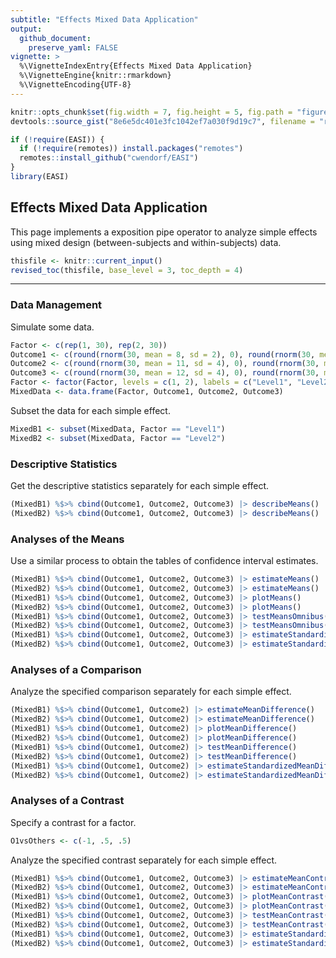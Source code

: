 ```yaml
---
subtitle: "Effects Mixed Data Application"
output:
  github_document:
    preserve_yaml: FALSE
vignette: >
  %\VignetteIndexEntry{Effects Mixed Data Application}
  %\VignetteEngine{knitr::rmarkdown}
  %\VignetteEncoding{UTF-8}
---
```


```r
knitr::opts_chunk$set(fig.width = 7, fig.height = 5, fig.path = "figures/", echo = TRUE, warning = FALSE, message = FALSE)
devtools::source_gist("8e6e5dc401e3fc1042ef7a030f9d19c7", filename = "revised_toc.R")
```

```r
if (!require(EASI)) {
  if (!require(remotes)) install.packages("remotes")
  remotes::install_github("cwendorf/EASI")
}
library(EASI)
```

## Effects Mixed Data Application

This page implements a exposition pipe operator to analyze simple effects using mixed design (between-subjects and within-subjects) data.

```r
thisfile <- knitr::current_input()
revised_toc(thisfile, base_level = 3, toc_depth = 4)
```

---

### Data Management

Simulate some data.
```r
Factor <- c(rep(1, 30), rep(2, 30))
Outcome1 <- c(round(rnorm(30, mean = 8, sd = 2), 0), round(rnorm(30, mean = 8, sd = 2), 0))
Outcome2 <- c(round(rnorm(30, mean = 11, sd = 4), 0), round(rnorm(30, mean = 8, sd = 3), 0))
Outcome3 <- c(round(rnorm(30, mean = 12, sd = 4), 0), round(rnorm(30, mean = 7, sd = 4), 0))
Factor <- factor(Factor, levels = c(1, 2), labels = c("Level1", "Level2"))
MixedData <- data.frame(Factor, Outcome1, Outcome2, Outcome3)
```
Subset the data for each simple effect.
```r
MixedB1 <- subset(MixedData, Factor == "Level1")
MixedB2 <- subset(MixedData, Factor == "Level2")
```

### Descriptive Statistics

Get the descriptive statistics separately for each simple effect.
```r
(MixedB1) %$>% cbind(Outcome1, Outcome2, Outcome3) |> describeMeans()
(MixedB2) %$>% cbind(Outcome1, Outcome2, Outcome3) |> describeMeans()
```

### Analyses of the Means

Use a similar process to obtain the tables of confidence interval estimates.
```r
(MixedB1) %$>% cbind(Outcome1, Outcome2, Outcome3) |> estimateMeans()
(MixedB2) %$>% cbind(Outcome1, Outcome2, Outcome3) |> estimateMeans()
(MixedB1) %$>% cbind(Outcome1, Outcome2, Outcome3) |> plotMeans()
(MixedB2) %$>% cbind(Outcome1, Outcome2, Outcome3) |> plotMeans()
(MixedB1) %$>% cbind(Outcome1, Outcome2, Outcome3) |> testMeansOmnibus()
(MixedB2) %$>% cbind(Outcome1, Outcome2, Outcome3) |> testMeansOmnibus()
(MixedB1) %$>% cbind(Outcome1, Outcome2, Outcome3) |> estimateStandardizedMeans()
(MixedB2) %$>% cbind(Outcome1, Outcome2, Outcome3) |> estimateStandardizedMeans()
```

### Analyses of a Comparison

Analyze the specified comparison separately for each simple effect.
```r
(MixedB1) %$>% cbind(Outcome1, Outcome2) |> estimateMeanDifference()
(MixedB2) %$>% cbind(Outcome1, Outcome2) |> estimateMeanDifference()
(MixedB1) %$>% cbind(Outcome1, Outcome2) |> plotMeanDifference()
(MixedB2) %$>% cbind(Outcome1, Outcome2) |> plotMeanDifference()
(MixedB1) %$>% cbind(Outcome1, Outcome2) |> testMeanDifference()
(MixedB2) %$>% cbind(Outcome1, Outcome2) |> testMeanDifference()
(MixedB1) %$>% cbind(Outcome1, Outcome2) |> estimateStandardizedMeanDifference()
(MixedB2) %$>% cbind(Outcome1, Outcome2) |> estimateStandardizedMeanDifference()
```

### Analyses of a Contrast

Specify a contrast for a factor.
```r
O1vsOthers <- c(-1, .5, .5)
```

Analyze the specified contrast separately for each simple effect.
```r
(MixedB1) %$>% cbind(Outcome1, Outcome2, Outcome3) |> estimateMeanContrast(contrast = O1vsOthers)
(MixedB2) %$>% cbind(Outcome1, Outcome2, Outcome3) |> estimateMeanContrast(contrast = O1vsOthers)
(MixedB1) %$>% cbind(Outcome1, Outcome2, Outcome3) |> plotMeanContrast(contrast = O1vsOthers)
(MixedB2) %$>% cbind(Outcome1, Outcome2, Outcome3) |> plotMeanContrast(contrast = O1vsOthers)
(MixedB1) %$>% cbind(Outcome1, Outcome2, Outcome3) |> testMeanContrast(contrast = O1vsOthers)
(MixedB2) %$>% cbind(Outcome1, Outcome2, Outcome3) |> testMeanContrast(contrast = O1vsOthers)
(MixedB1) %$>% cbind(Outcome1, Outcome2, Outcome3) |> estimateStandardizedMeanContrast(contrast = O1vsOthers)
(MixedB2) %$>% cbind(Outcome1, Outcome2, Outcome3) |> estimateStandardizedMeanContrast(contrast = O1vsOthers)
```
